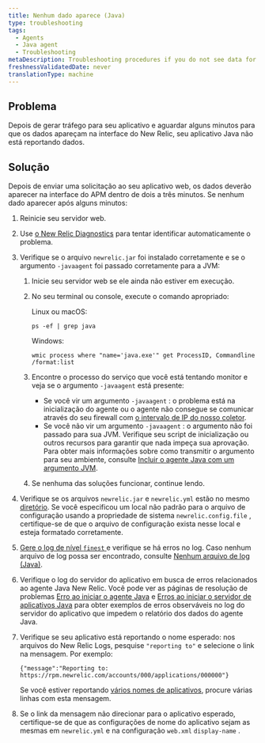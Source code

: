 ```yaml
---
title: Nenhum dado aparece (Java)
type: troubleshooting
tags:
  - Agents
  - Java agent
  - Troubleshooting
metaDescription: Troubleshooting procedures if you do not see data for your app in the New Relic UI after installing the Java agent.
freshnessValidatedDate: never
translationType: machine
---
```


## Problema

Depois de gerar tráfego para seu aplicativo e aguardar alguns minutos para que os dados apareçam na interface do New Relic, seu aplicativo Java não está reportando dados.

## Solução

Depois de enviar uma solicitação ao seu aplicativo web, os dados deverão aparecer na interface do APM dentro de dois a três minutos. Se nenhum dado aparecer após alguns minutos:

1. Reinicie seu servidor web.

2. Use [o New Relic Diagnostics](/docs/agents/manage-apm-agents/troubleshooting/new-relic-diagnostics) para tentar identificar automaticamente o problema.

3. Verifique se o arquivo `newrelic.jar` foi instalado corretamente e se o argumento `-javaagent` foi passado corretamente para a JVM:

   1. Inicie seu servidor web se ele ainda não estiver em execução.

   2. No seu terminal ou console, execute o comando apropriado:

      Linux ou macOS:

      ```
      ps -ef | grep java
      ```

      Windows:

      ```
      wmic process where "name='java.exe'" get ProcessID, Commandline /format:list
      ```

   3. Encontre o processo do serviço que você está tentando monitor e veja se o argumento `-javaagent` está presente:

      * Se você vir um argumento `-javaagent` : o problema está na inicialização do agente ou o agente não consegue se comunicar através do seu firewall com [o intervalo de IP do nosso coletor](/docs/using-new-relic/cross-product-functions/install-configure/networks).
      * Se você não vir um argumento `-javaagent` : o argumento não foi passado para sua JVM. Verifique seu script de inicialização ou outros recursos para garantir que nada impeça sua aprovação. Para obter mais informações sobre como transmitir o argumento para seu ambiente, consulte [Incluir o agente Java com um argumento JVM](/docs/agents/java-agent/installation/include-java-agent-jvm-argument).

   4. Se nenhuma das soluções funcionar, continue lendo.

4. Verifique se os arquivos `newrelic.jar` e `newrelic.yml` estão no mesmo [diretório](/docs/agents/manage-apm-agents/troubleshooting/find-agent-root-directory#java-agent). Se você especificou um local não padrão para o arquivo de configuração usando a propriedade de sistema `newrelic.config.file` , certifique-se de que o arquivo de configuração exista nesse local e esteja formatado corretamente.

5. [Gere o log de nível `finest` ](/docs/agents/java-agent/troubleshooting/generating-logs-troubleshooting)e verifique se há erros no log. Caso nenhum arquivo de log possa ser encontrado, consulte [Nenhum arquivo de log (Java)](/docs/agents/java-agent/troubleshooting/no-log-file-java).

6. Verifique o log do servidor do aplicativo em busca de erros relacionados ao agente Java New Relic. Você pode ver as páginas de resolução de problemas [Erro ao iniciar o agente Java](/docs/agents/java-agent/troubleshooting/error-bootstrapping-new-relic-java-agent) e [Erros ao iniciar o servidor de aplicativos Java](/docs/agents/java-agent/troubleshooting/errors-starting-java-app-server) para obter exemplos de erros observáveis no log do servidor do aplicativo que impedem o relatório dos dados do agente Java.

7. Verifique se seu aplicativo está reportando o nome esperado: nos arquivos do New Relic Logs, pesquise `"reporting to"` e selecione o link na mensagem. Por exemplo:

   ```
   {"message":"Reporting to: https://rpm.newrelic.com/accounts/000/applications/000000"}
   ```

   Se você estiver reportando [vários nomes de aplicativos](/docs/apm/new-relic-apm/installation-configuration/using-multiple-names-app), procure várias linhas com esta mensagem.

8. Se o link da mensagem não direcionar para o aplicativo esperado, certifique-se de que as configurações de nome do aplicativo sejam as mesmas em `newrelic.yml` e na configuração `web.xml` `display-name` .
